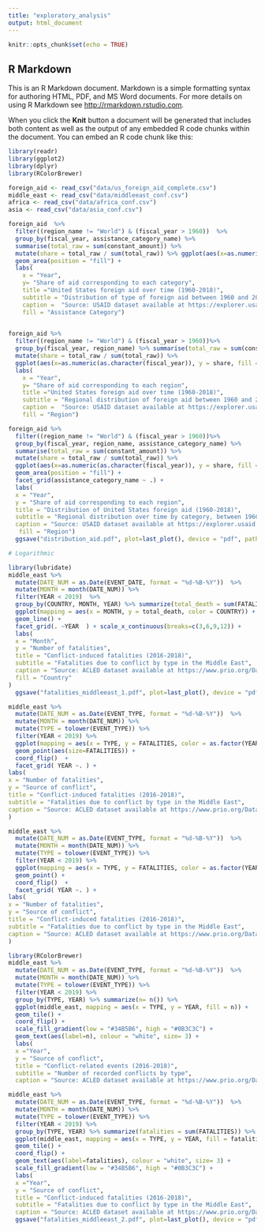 ```yaml
---
title: "exploratory_analysis"
output: html_document
---
```


```r
knitr::opts_chunk$set(echo = TRUE)
```

## R Markdown

This is an R Markdown document. Markdown is a simple formatting syntax for authoring HTML, PDF, and MS Word documents. For more details on using R Markdown see <http://rmarkdown.rstudio.com>.

When you click the **Knit** button a document will be generated that includes both content as well as the output of any embedded R code chunks within the document. You can embed an R code chunk like this:


```r
library(readr)
library(ggplot2)
library(dplyr)
library(RColorBrewer)

foreign_aid <- read_csv("data/us_foreign_aid_complete.csv")
middle_east <- read_csv("data/middleeast_conf.csv")
africa <- read_csv("data/africa_conf.csv")
asia <- read_csv("data/asia_conf.csv")

```


```r
foreign_aid  %>% 
  filter((region_name != "World") & (fiscal_year > 1960))  %>% 
  group_by(fiscal_year, assistance_category_name) %>%  
  summarise(total_raw = sum(constant_amount)) %>% 
  mutate(share = total_raw / sum(total_raw)) %>% ggplot(aes(x=as.numeric(as.character(fiscal_year)), y = share, fill = assistance_category_name)) + 
  geom_area(position = "fill") +  
  labs(
    x = "Year",
    y= "Share of aid corresponding to each category", 
    title ="United States foreign aid over time (1960-2018)",
    subtitle = "Distribution of type of foreign aid between 1960 and 2018", 
    caption =  "Source: USAID dataset available at https://explorer.usaid.gov/",
    fill = "Assistance Category")
 
```

```r
foreign_aid %>% 
  filter((region_name != "World") & (fiscal_year > 1960))%>% 
  group_by(fiscal_year, region_name) %>% summarise(total_raw = sum(constant_amount)) %>% 
  mutate(share = total_raw / sum(total_raw)) %>% 
  ggplot(aes(x=as.numeric(as.character(fiscal_year)), y = share, fill = region_name)) + geom_area(position = "fill") + 
  labs(
    x = "Year",
    y= "Share of aid corresponding to each region", 
    title ="United States foreign aid over time (1960-2018)",
    subtitle = "Regional distribution of foreign aid between 1960 and 2018", 
    caption =  "Source: USAID dataset available at https://explorer.usaid.gov/",
    fill = "Region")
```
```r

foreign_aid %>% 
  filter((region_name != "World") & (fiscal_year > 1960))%>% 
  group_by(fiscal_year, region_name, assistance_category_name) %>%
  summarise(total_raw = sum(constant_amount)) %>% 
  mutate(share = total_raw / sum(total_raw)) %>% 
  ggplot(aes(x=as.numeric(as.character(fiscal_year)), y = share, fill = region_name, label = region_name)) + 
  geom_area(position = "fill") + 
  facet_grid(assistance_category_name ~ .) + 
  labs(
  x = "Year", 
  y = "Share of aid corresponding to each region", 
  title = "Distribution of United States foreign aid (1960-2018)", 
  subtitle = "Regional distribution over time by category, between 1960 and 2018",
  caption = "Source: USAID dataset available at https://explorer.usaid.gov/", 
   fill = "Region")
  ggsave("distribution_aid.pdf", plot=last_plot(), device = "pdf", path="output/") 
```


```r
# Logarithmic 

library(lubridate)
middle_east %>% 
  mutate(DATE_NUM = as.Date(EVENT_DATE, format = "%d-%B-%Y"))  %>%  
  mutate(MONTH = month(DATE_NUM)) %>%  
  filter(YEAR < 2019)  %>% 
  group_by(COUNTRY, MONTH, YEAR) %>% summarize(total_death = sum(FATALITIES)) %>% 
  ggplot(mapping = aes(x = MONTH, y = total_death, color = COUNTRY)) + 
  geom_line() + 
  facet_grid(. ~YEAR  ) + scale_x_continuous(breaks=c(3,6,9,12)) +
  labs(
  x = "Month", 
  y = "Number of fatalities", 
  title = "Conflict-induced fatalities (2016-2018)", 
  subtitle = "Fatalities due to conflict by type in the Middle East", 
  caption = "Source: ACLED dataset available at https://www.prio.org/Data/Armed-Conflict/", 
  fill = "Country"
)
  ggsave("fatalities_middleeast_1.pdf", plot=last_plot(), device = "pdf", path="output/") 
```


```r

middle_east %>% 
  mutate(DATE_NUM = as.Date(EVENT_TYPE, format = "%d-%B-%Y"))  %>%  
  mutate(MONTH = month(DATE_NUM)) %>% 
  mutate(TYPE = tolower(EVENT_TYPE)) %>%  
  filter(YEAR < 2019) %>% 
  ggplot(mapping = aes(x = TYPE, y = FATALITIES, color = as.factor(YEAR))) + 
  geom_point(aes(size=FATALITIES)) + 
  coord_flip()  + 
  facet_grid( YEAR ~. ) + 
labs(
x = "Number of fatalities", 
y = "Source of conflict", 
title = "Conflict-induced fatalities (2016-2018)", 
subtitle = "Fatalities due to conflict by type in the Middle East", 
caption = "Source: ACLED dataset available at https://www.prio.org/Data/Armed-Conflict/"
)


```
```r

middle_east %>% 
  mutate(DATE_NUM = as.Date(EVENT_TYPE, format = "%d-%B-%Y"))  %>%  
  mutate(MONTH = month(DATE_NUM)) %>% 
  mutate(TYPE = tolower(EVENT_TYPE)) %>%  
  filter(YEAR < 2019) %>% 
  ggplot(mapping = aes(x = TYPE, y = FATALITIES, color = as.factor(YEAR))) + 
  geom_point() + 
  coord_flip()  + 
  facet_grid( YEAR ~. ) + 
labs(
x = "Number of fatalities", 
y = "Source of conflict", 
title = "Conflict-induced fatalities (2016-2018)", 
subtitle = "Fatalities due to conflict by type in the Middle East", 
caption = "Source: ACLED dataset available at https://www.prio.org/Data/Armed-Conflict/"
)

```

```r
library(RColorBrewer)
middle_east %>% 
  mutate(DATE_NUM = as.Date(EVENT_TYPE, format = "%d-%B-%Y"))  %>%  
  mutate(MONTH = month(DATE_NUM)) %>% 
  mutate(TYPE = tolower(EVENT_TYPE)) %>%
  filter(YEAR < 2019) %>% 
  group_by(TYPE, YEAR) %>% summarize(n= n()) %>% 
  ggplot(middle_east, mapping = aes(x = TYPE, y = YEAR, fill = n)) + 
  geom_tile() + 
  coord_flip() + 
  scale_fill_gradient(low = "#34B5B6", high = "#0B3C3C") +
  geom_text(aes(label=n), colour = "white", size= 3) + 
  labs(
  x ="Year",
  y = "Source of conflict",
  title = "Conflict-related events (2016-2018)", 
  subtitle = "Number of recorded conflicts by type", 
  caption = "Source: ACLED dataset available at https://www.prio.org/Data/Armed-Conflict/") 


```

```r

middle_east %>% 
  mutate(DATE_NUM = as.Date(EVENT_TYPE, format = "%d-%B-%Y"))  %>%  
  mutate(MONTH = month(DATE_NUM)) %>% 
  mutate(TYPE = tolower(EVENT_TYPE)) %>%  
  filter(YEAR < 2019) %>% 
  group_by(TYPE, YEAR) %>% summarize(fatalities = sum(FATALITIES)) %>%
  ggplot(middle_east, mapping = aes(x = TYPE, y = YEAR, fill = fatalities)) +
  geom_tile() + 
  coord_flip() + 
  geom_text(aes(label=fatalities), colour = "white", size= 3) + 
  scale_fill_gradient(low = "#34B5B6", high = "#0B3C3C") +
  labs(
  x ="Year",
  y = "Source of conflict",
  title = "Conflict-induced fatalities (2016-2018)", 
  subtitle = "Fatalities due to conflict by type in the Middle East", 
  caption = "Source: ACLED dataset available at https://www.prio.org/Data/Armed-Conflict/")
  ggsave("fatalities_middleeast_2.pdf", plot=last_plot(), device = "pdf", path="output/") 

```
